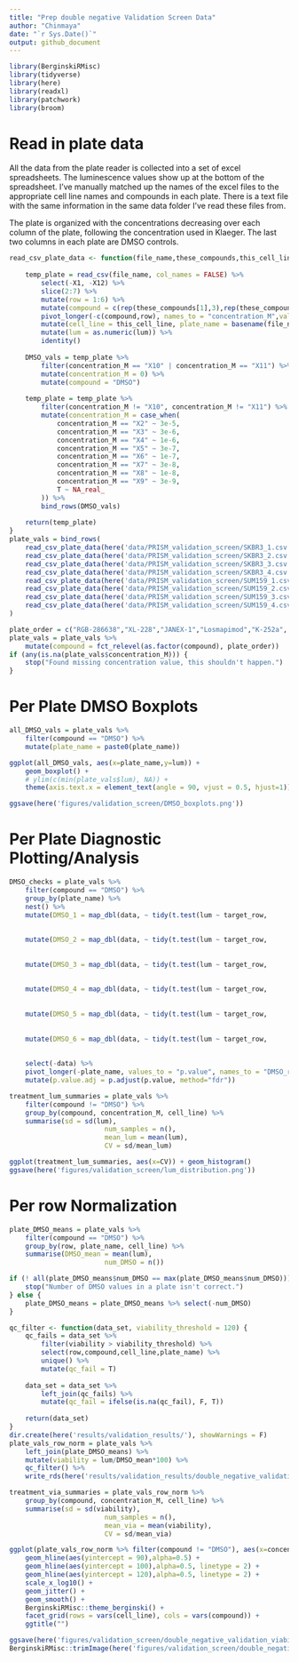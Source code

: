 ```yaml
---
title: "Prep double negative Validation Screen Data"
author: "Chinmaya"
date: "`r Sys.Date()`"
output: github_document
---
```


```r
library(BerginskiRMisc)
library(tidyverse)
library(here)
library(readxl)
library(patchwork)
library(broom)
```

# Read in plate data

All the data from the plate reader is collected into a set of excel spreadsheets. The luminescence values show up at the bottom of the spreadsheet. I've manually matched up the names of the excel files to the appropriate cell line names and compounds in each plate. There is a text file with the same information in the same data folder I've read these files from.

The plate is organized with the concentrations decreasing over each column of the plate, following the concentration used in Klaeger. The last two columns in each plate are DMSO controls.

```r
read_csv_plate_data <- function(file_name,these_compounds,this_cell_line) {
	
	temp_plate = read_csv(file_name, col_names = FALSE) %>%
		select(-X1, -X12) %>%
		slice(2:7) %>%
		mutate(row = 1:6) %>% 
		mutate(compound = c(rep(these_compounds[1],3),rep(these_compounds[2],3))) %>%
		pivot_longer(-c(compound,row), names_to = "concentration_M",values_to = "lum") %>%
		mutate(cell_line = this_cell_line, plate_name = basename(file_name)) %>%
		mutate(lum = as.numeric(lum)) %>% 
		identity()
	
	DMSO_vals = temp_plate %>%
		filter(concentration_M == "X10" | concentration_M == "X11") %>%
		mutate(concentration_M = 0) %>%
		mutate(compound = "DMSO")
	
	temp_plate = temp_plate %>%
		filter(concentration_M != "X10", concentration_M != "X11") %>%
		mutate(concentration_M = case_when(
			concentration_M == "X2" ~ 3e-5,
			concentration_M == "X3" ~ 3e-6,
			concentration_M == "X4" ~ 1e-6,
			concentration_M == "X5" ~ 3e-7,
			concentration_M == "X6" ~ 1e-7,
			concentration_M == "X7" ~ 3e-8,
			concentration_M == "X8" ~ 1e-8,
			concentration_M == "X9" ~ 3e-9,
			T ~ NA_real_
		)) %>%
		bind_rows(DMSO_vals)
	
	return(temp_plate)
}
plate_vals = bind_rows(
	read_csv_plate_data(here('data/PRISM_validation_screen/SKBR3_1.csv'),c("RGB-286638","XL-228"),"SKBR3"),
	read_csv_plate_data(here('data/PRISM_validation_screen/SKBR3_2.csv'),c("JANEX-1","Losmapimod"),"SKBR3"),
	read_csv_plate_data(here('data/PRISM_validation_screen/SKBR3_3.csv'),c("K-252a", "CC-401"),"SKBR3"),
	read_csv_plate_data(here('data/PRISM_validation_screen/SKBR3_4.csv'),c("Ceritinib","ACTB-1003"),"SKBR3"),
	read_csv_plate_data(here('data/PRISM_validation_screen/SUM159_1.csv'),c("RGB-286638","XL-228"),"SUM159"),
	read_csv_plate_data(here('data/PRISM_validation_screen/SUM159_2.csv'),c("JANEX-1","Losmapimod"),"SUM159"),
	read_csv_plate_data(here('data/PRISM_validation_screen/SUM159_3.csv'),c("K-252a", "CC-401"),"SUM159"),
	read_csv_plate_data(here('data/PRISM_validation_screen/SUM159_4.csv'),c("Ceritinib","ACTB-1003"),"SUM159")
)

plate_order = c("RGB-286638","XL-228","JANEX-1","Losmapimod","K-252a", "CC-401", "Ceritinib","ACTB-1003")
plate_vals = plate_vals %>%
	mutate(compound = fct_relevel(as.factor(compound), plate_order))
if (any(is.na(plate_vals$concentration_M))) {
	stop("Found missing concentration value, this shouldn't happen.")
}
```

# Per Plate DMSO Boxplots

```r
all_DMSO_vals = plate_vals %>%
	filter(compound == "DMSO") %>%
	mutate(plate_name = paste0(plate_name))

ggplot(all_DMSO_vals, aes(x=plate_name,y=lum)) + 
	geom_boxplot() +
	# ylim(c(min(plate_vals$lum), NA)) +
	theme(axis.text.x = element_text(angle = 90, vjust = 0.5, hjust=1))

ggsave(here('figures/validation_screen/DMSO_boxplots.png'))
```

# Per Plate Diagnostic Plotting/Analysis

```r
DMSO_checks = plate_vals %>% 
	filter(compound == "DMSO") %>%
	group_by(plate_name) %>%
	nest() %>%
	mutate(DMSO_1 = map_dbl(data, ~ tidy(t.test(lum ~ target_row, 
																							data = .x %>% 
																								mutate(target_row = ifelse(row == 1, 1, 0))))$p.value)) %>%
	mutate(DMSO_2 = map_dbl(data, ~ tidy(t.test(lum ~ target_row, 
																							data = .x %>% 
																								mutate(target_row = ifelse(row == 2, 1, 0))))$p.value)) %>%
	mutate(DMSO_3 = map_dbl(data, ~ tidy(t.test(lum ~ target_row, 
																							data = .x %>% 
																								mutate(target_row = ifelse(row == 3, 1, 0))))$p.value)) %>%
	mutate(DMSO_4 = map_dbl(data, ~ tidy(t.test(lum ~ target_row, 
																							data = .x %>% 
																								mutate(target_row = ifelse(row == 4, 1, 0))))$p.value)) %>%
	mutate(DMSO_5 = map_dbl(data, ~ tidy(t.test(lum ~ target_row, 
																							data = .x %>% 
																								mutate(target_row = ifelse(row == 5, 1, 0))))$p.value)) %>%
	mutate(DMSO_6 = map_dbl(data, ~ tidy(t.test(lum ~ target_row, 
																							data = .x %>% 
																								mutate(target_row = ifelse(row == 6, 1, 0))))$p.value)) %>%
	select(-data) %>%
	pivot_longer(-plate_name, values_to = "p.value", names_to = "DMSO_row") %>%
	mutate(p.value.adj = p.adjust(p.value, method="fdr"))
```


```r
treatment_lum_summaries = plate_vals %>%
	filter(compound != "DMSO") %>% 
	group_by(compound, concentration_M, cell_line) %>%
	summarise(sd = sd(lum),
						num_samples = n(),
						mean_lum = mean(lum),
						CV = sd/mean_lum)

ggplot(treatment_lum_summaries, aes(x=CV)) + geom_histogram()
ggsave(here('figures/validation_screen/lum_distribution.png'))

```

# Per row Normalization

```r
plate_DMSO_means = plate_vals %>%
	filter(compound == "DMSO") %>%
	group_by(row, plate_name, cell_line) %>%
	summarise(DMSO_mean = mean(lum),
						num_DMSO = n())

if (! all(plate_DMSO_means$num_DMSO == max(plate_DMSO_means$num_DMSO))) {
	stop("Number of DMSO values in a plate isn't correct.")
} else {
	plate_DMSO_means = plate_DMSO_means %>% select(-num_DMSO)
}

```

```r
qc_filter <- function(data_set, viability_threshold = 120) {
	qc_fails = data_set %>% 
		filter(viability > viability_threshold) %>% 
		select(row,compound,cell_line,plate_name) %>% 
		unique() %>%
		mutate(qc_fail = T)
	
	data_set = data_set %>%
		left_join(qc_fails) %>%
		mutate(qc_fail = ifelse(is.na(qc_fail), F, T))
	
	return(data_set)
}
dir.create(here('results/validation_results/'), showWarnings = F)
plate_vals_row_norm = plate_vals %>%
	left_join(plate_DMSO_means) %>% 
	mutate(viability = lum/DMSO_mean*100) %>%
	qc_filter() %>%
	write_rds(here('results/validation_results/double_negative_validation_screen.rds'))

treatment_via_summaries = plate_vals_row_norm %>% 
	group_by(compound, concentration_M, cell_line) %>%
	summarise(sd = sd(viability),
						num_samples = n(),
						mean_via = mean(viability),
						CV = sd/mean_via)

```

```r
ggplot(plate_vals_row_norm %>% filter(compound != "DMSO"), aes(x=concentration_M, y = viability, color=qc_fail)) +
	geom_hline(aes(yintercept = 90),alpha=0.5) +
	geom_hline(aes(yintercept = 100),alpha=0.5, linetype = 2) +
	geom_hline(aes(yintercept = 120),alpha=0.5, linetype = 2) +
	scale_x_log10() +
	geom_jitter() +
	geom_smooth() +
	BerginskiRMisc::theme_berginski() +
	facet_grid(rows = vars(cell_line), cols = vars(compound)) +
	ggtitle("")

ggsave(here('figures/validation_screen/double_negative_validation_viabilities_row_norm.png'),width=20*0.75,height=15*0.75)
BerginskiRMisc::trimImage(here('figures/validation_screen/double_negative_validation_viabilities_row_norm.png'))
```
